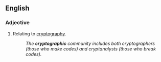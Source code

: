 ==English==

===Adjective===
{{en-adj|-}}

# Relating to [[cryptography]].
#:''The '''cryptographic''' community includes both cryptographers (those who make codes) and cryptanalysts (those who break codes).''